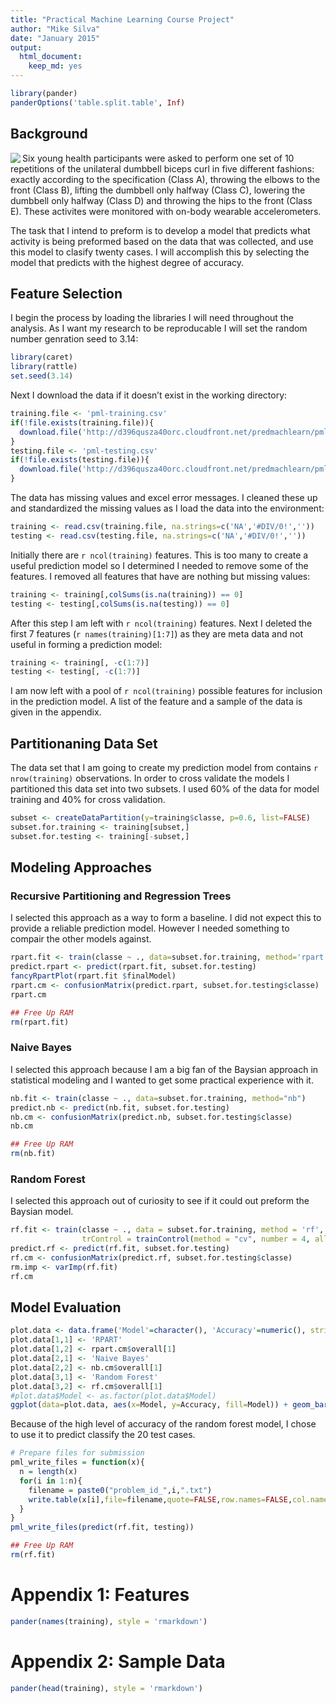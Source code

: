 ```yaml
---
title: "Practical Machine Learning Course Project"
author: "Mike Silva"
date: "January 2015"
output:
  html_document:
    keep_md: yes
---
```

```r
library(pander)
panderOptions('table.split.table', Inf)
```

## Background
<img src="Course Project Image.png" align="left"/> 
Six young health participants were asked to perform one set of 10 repetitions of the unilateral dumbbell biceps curl in five different fashions: exactly according to the specification (Class A), throwing the elbows to the front (Class B), lifting the dumbbell only halfway (Class C), lowering the dumbbell only halfway (Class D) and throwing the hips to the front (Class E). These activites were monitored with on-body wearable accelerometers.

The task that I intend to preform is to develop a model that predicts what activity is being preformed based on the data that was collected, and use this model to clasify twenty cases.  I will accomplish this by selecting the model that predicts with the highest degree of accuracy.

## Feature Selection
I begin the process by loading the libraries I will need throughout the analysis.  As I want my research to be reproducable I will set the random number genration seed to 3.14:
```r
library(caret)
library(rattle)
set.seed(3.14)
```

Next I download the data if it doesn't exist in the working directory:
```r
training.file <- 'pml-training.csv'
if(!file.exists(training.file)){
  download.file('http://d396qusza40orc.cloudfront.net/predmachlearn/pml-training.csv', training.file)
}
testing.file <- 'pml-testing.csv'
if(!file.exists(testing.file)){
  download.file('http://d396qusza40orc.cloudfront.net/predmachlearn/pml-testing.csv', testing.file)
}
```

The data has missing values and excel error messages.  I cleaned these up and standardized the missing values as I load the data into the environment:
```r
training <- read.csv(training.file, na.strings=c('NA','#DIV/0!',''))
testing <- read.csv(testing.file, na.strings=c('NA','#DIV/0!',''))
```

Initially there are `r ncol(training)` features.  This is too many to create a useful prediction model so I determined I needed to remove some of the features.  I removed all features that have are nothing but missing values:
```r
training <- training[,colSums(is.na(training)) == 0]
testing <- testing[,colSums(is.na(testing)) == 0]
```

After this step I am left with `r ncol(training)` features.  Next I deleted the first 7 features (`r names(training)[1:7]`) as they are meta data and not useful in forming a prediction model:
```r
training <- training[, -c(1:7)]
testing <- testing[, -c(1:7)]
```

I am now left with a pool of `r ncol(training)` possible features for inclusion in the prediction model.  A list of the feature and a sample of the data is given in the appendix.

## Partitionaning Data Set

The data set that I am going to create my prediction model from contains `r nrow(training)` observations.  In order to cross validate the models I partitioned this data set into two subsets.  I used 60% of the data for model training and 40% for cross validation.
```r
subset <- createDataPartition(y=training$classe, p=0.6, list=FALSE)
subset.for.training <- training[subset,]
subset.for.testing <- training[-subset,]
```

## Modeling Approaches

### Recursive Partitioning and Regression Trees
I selected this approach as a way to form a baseline.  I did not expect this to provide a reliable prediction model.  However I needed something to compair the other models against.
```r
rpart.fit <- train(classe ~ ., data=subset.for.training, method='rpart')
predict.rpart <- predict(rpart.fit, subset.for.testing)
fancyRpartPlot(rpart.fit $finalModel)
rpart.cm <- confusionMatrix(predict.rpart, subset.for.testing$classe)
rpart.cm
```

```r
## Free Up RAM
rm(rpart.fit)
```

### Naive Bayes
I selected this approach because I am a big fan of the Baysian approach in statistical modeling and I wanted to get some practical experience with it.  
```r
nb.fit <- train(classe ~ ., data=subset.for.training, method="nb")
predict.nb <- predict(nb.fit, subset.for.testing)
nb.cm <- confusionMatrix(predict.nb, subset.for.testing$classe)
nb.cm
```

```r
## Free Up RAM
rm(nb.fit)
```

### Random Forest
I selected this approach out of curiosity to see if it could out preform the Baysian model.
```r
rf.fit <- train(classe ~ ., data = subset.for.training, method = 'rf', 
                trControl = trainControl(method = "cv", number = 4, allowParallel = TRUE), importance=TRUE)
predict.rf <- predict(rf.fit, subset.for.testing)
rf.cm <- confusionMatrix(predict.rf, subset.for.testing$classe)
rm.imp <- varImp(rf.fit)
rf.cm
```

## Model Evaluation

```r
plot.data <- data.frame('Model'=character(), 'Accuracy'=numeric(), stringsAsFactors=FALSE)
plot.data[1,1] <- 'RPART'
plot.data[1,2] <- rpart.cm$overall[1]
plot.data[2,1] <- 'Naive Bayes'
plot.data[2,2] <- nb.cm$overall[1]
plot.data[3,1] <- 'Random Forest'
plot.data[3,2] <- rf.cm$overall[1]
#plot.data$Model <- as.factor(plot.data$Model)
ggplot(data=plot.data, aes(x=Model, y=Accuracy, fill=Model)) + geom_bar(stat='identity') + guides(fill=FALSE) + ggtitle('Prediction Model Accuracy Comparison')
```

Because of the high level of accuracy of the random forest model, I chose to use it to predict classify the 20 test cases.

```r
# Prepare files for submission
pml_write_files = function(x){
  n = length(x)
  for(i in 1:n){
    filename = paste0("problem_id_",i,".txt")
    write.table(x[i],file=filename,quote=FALSE,row.names=FALSE,col.names=FALSE)
  }
}
pml_write_files(predict(rf.fit, testing))
```

```r
## Free Up RAM
rm(rf.fit)
```

\newpage

# Appendix 1: Features
```r
pander(names(training), style = 'rmarkdown')
```

# Appendix 2: Sample Data

```r
pander(head(training), style = 'rmarkdown')
```